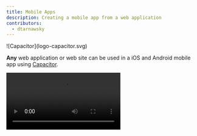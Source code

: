 ```yaml
---
title: Mobile Apps
description: Creating a mobile app from a web application
contributors:
  - dtarnawsky
---
```


<span>
![Capacitor](logo-capacitor.svg)
</span>

**Any** web application or web site can be used in a iOS and Android mobile app using [Capacitor](https://capacitorjs.com/).


<Video src="https://videos.webnative.dev/add-capacitor.mp4" alt="Adding Capacitor" controls />

1. Click the `WebNative` icon on the side menu
2. Choose `Add Capacitor Integration`
3. Choose `Add iOS Project` to add a native **XCode** project
4. Choose `Add Android Project` to add a native **Android Studio** project


:::tip[Requirements]
You'll need [Android Studio](https://developer.android.com/studio) or [Xcode](https://developer.apple.com/xcode/) installed to build and deploy native apps, but you can develop without these tools using Nexus Browser.
:::




